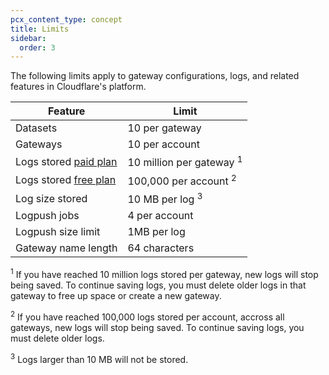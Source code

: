 ```yaml
---
pcx_content_type: concept
title: Limits
sidebar:
  order: 3
---
```



The following limits apply to gateway configurations, logs, and related features in Cloudflare's platform.

| Feature                                                         | Limit                               |
| --------------------------------------------------------------- | ----------------------------------- |
| Datasets                                                        | 10 per gateway                      |
| Gateways                                                        | 10 per account                      |
| Logs stored [paid plan](/ai-gateway/reference/pricing/)         | 10 million per gateway <sup>1</sup> |
| Logs stored [free plan](/ai-gateway/reference/pricing/)         | 100,000 per account <sup>2</sup>    |
| Log size stored                                                 | 10 MB per log <sup>3</sup>          |
| Logpush jobs                                                    | 4 per account                       |
| Logpush size limit                                              | 1MB per log 	                      |
| Gateway name length                                             | 64 characters                       |

<sup>1</sup> If you have reached 10 million logs stored per gateway, new logs
will stop being saved. To continue saving logs, you must delete older logs in
that gateway to free up space or create a new gateway.

<sup>2</sup> If you have reached 100,000 logs stored per account, accross all
gateways, new logs will stop being saved. To continue saving logs, you must
delete older logs.

<sup>3</sup> Logs larger than 10 MB will not be stored.

<Render file="limits-increase" product="ai-gateway" />
